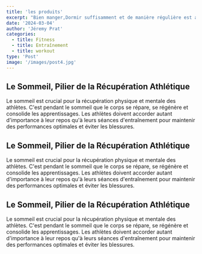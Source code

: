```yaml
---
title: 'les produits'
excerpt: "Bien manger,Dormir suffisamment et de manière régulière est aussi important que l'entraînement lui-même pour les athlètes de haut niveau."
date: '2024-03-04'
author: 'Jéremy Prat'
categories:
  - title: Fitness
  - title: Entraînement
  - title: workout
type: 'Post'
image: '/images/post4.jpg'
---
```


<h2>Le Sommeil, Pilier de la Récupération Athlétique</h2>

<p>
  Le sommeil est crucial pour la récupération physique et mentale des athlètes.
  C'est pendant le sommeil que le corps se répare, se régénère et consolide les
  apprentissages. Les athlètes doivent accorder autant d'importance à leur repos
  qu'à leurs séances d'entraînement pour maintenir des performances optimales et
  éviter les blessures.
</p>

<h2>Le Sommeil, Pilier de la Récupération Athlétique</h2>

<p>
  Le sommeil est crucial pour la récupération physique et mentale des athlètes.
  C'est pendant le sommeil que le corps se répare, se régénère et consolide les
  apprentissages. Les athlètes doivent accorder autant d'importance à leur repos
  qu'à leurs séances d'entraînement pour maintenir des performances optimales et
  éviter les blessures.
</p>

<h2>Le Sommeil, Pilier de la Récupération Athlétique</h2>

<p>
  Le sommeil est crucial pour la récupération physique et mentale des athlètes.
  C'est pendant le sommeil que le corps se répare, se régénère et consolide les
  apprentissages. Les athlètes doivent accorder autant d'importance à leur repos
  qu'à leurs séances d'entraînement pour maintenir des performances optimales et
  éviter les blessures.
</p>

<style jsx>{`
  h2 {
    color: white !important;
  }
  ,
  p {
    color: white !important;
    text-align: justify;
  }
`}</style>
